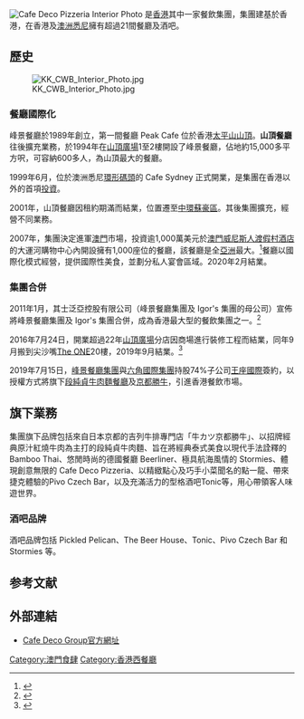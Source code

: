 [[File:Cafe_Deco_Pizzeria_Interior_Photo.jpg|Cafe Deco Pizzeria Interior Photo]]
{{engname|峰景餐廳集團|Cafe Deco Group}}是[[香港|香港]]其中一家餐飲集團，集團建基於香港，在香港及[[澳洲|澳洲]][[悉尼|悉尼]]擁有超過21間餐廳及酒吧。

==歷史==
[[File:KK_CWB_Interior_Photo.jpg|thumb]]
===餐廳國際化===
峰景餐廳於1989年創立，第一間餐廳 Peak Cafe 位於香港[[太平山_(香港)|太平山山頂]]。'''山頂餐廳'''往後擴充業務，於1994年在[[山頂廣場|山頂廣場]]1至2樓開設了峰景餐廳，佔地約15,000多平方呎，可容納600多人，為山頂最大的餐廳。

1999年6月，位於澳洲悉尼[[環形碼頭|環形碼頭]]的 Cafe Sydney 正式開業，是集團在香港以外的首項[[投資|投資]]。

2001年，山頂餐廳因租約期滿而結業，位置遷至[[中環蘇豪區|中環蘇豪區]]。其後集團擴充，經營不同業務。

2007年，集團決定進軍[[澳門|澳門]]市場，投資逾1,000萬美元於[[澳門威尼斯人渡假村酒店|澳門威尼斯人渡假村酒店]]的大運河購物中心內開設擁有1,000座位的餐廳，該餐廳是全[[亞洲|亞洲]]最大。<ref>{{cite news |title=過塘魚 薪金升半倍 |url=https://paper.hket.com/article/1179646/%E9%81%8E%E5%A1%98%E9%AD%9A%20%E8%96%AA%E9%87%91%E5%8D%87%E5%8D%8A%E5%80%8D |accessdate=2019-02-18 |work=香港經濟日報 |date=2007-10-27 |archive-date=2019-08-19 |archive-url=https://web.archive.org/web/20190819043720/https://paper.hket.com/article/1179646/%E9%81%8E%E5%A1%98%E9%AD%9A%20%E8%96%AA%E9%87%91%E5%8D%87%E5%8D%8A%E5%80%8D }}</ref>餐廳以國際化模式經營，提供國際性美食，並劃分私人宴會區域。2020年2月結業。

===集團合併===
2011年1月，其士泛亞控股有限公司（峰景餐廳集團及 Igor's 集團的母公司）宣佈將峰景餐廳集團及 Igor's 集團合併，成為香港最大型的餐飲集團之一。<ref>{{cite news |title=其士國際先購業務　再金蟬脫殼 企業追蹤：其士泛亞售予私募基金 |url=https://hk.finance.appledaily.com/finance/daily/article/20110714/15430152 |accessdate=2019-02-18 |work=蘋果日報 |date=2011-07-14 |archive-date=2019-08-15 |archive-url=https://web.archive.org/web/20190815180737/https://hk.finance.appledaily.com/finance/daily/article/20110714/15430152 |dead-url=no }}</ref>

2016年7月24日，開業超過22年[[山頂廣場|山頂廣場]]分店因商場進行裝修工程而結業，同年9月搬到尖沙嘴[[The_ONE|The ONE]]20樓，2019年9月結業。<ref>{{cite news |title=【峰景不同了】峰景餐廳7月告別山頂　遷往尖沙嘴 |url=https://hk.lifestyle.appledaily.com/lifestyle/food/daily/article/20160601/19635670 |accessdate=2019-02-18 |work=蘋果日報 |date=2016-06-01 |archive-date=2019-08-16 |archive-url=https://web.archive.org/web/20190816040606/https://hk.lifestyle.appledaily.com/lifestyle/food/daily/article/20160601/19635670 |dead-url=no }}</ref>

2019年7月15日，[[峰景餐廳集團|峰景餐廳集團]]與[[六角國際集團|六角國際集團]]持股74%子公司[[王座國際|王座國際]]簽約，以授權方式將旗下[[段純貞牛肉麵餐廳|段純貞牛肉麵餐廳]]及[[京都勝牛|京都勝牛]]，引進香港餐飲市場。

==旗下業務==
集團旗下品牌包括來自日本京都的吉列牛排專門店「牛カツ京都勝牛」、以招牌經典原汁紅燒牛肉為主打的段純貞牛肉麵、旨在將經典泰式美食以現代手法詮釋的Bamboo Thai、悠閒時尚的德國餐廳 Beerliner、極具航海風情的 Stormies、體現創意無限的 Cafe Deco Pizzeria、以精緻點心及巧手小菜聞名的點一龍、帶來捷克體驗的Pivo Czech Bar，以及充滿活力的型格酒吧Tonic等，用心帶領客人味遊世界。

===酒吧品牌===
酒吧品牌包括 Pickled Pelican、The Beer House、Tonic、Pivo Czech Bar 和 Stormies 等。

== 参考文献 ==
{{reflist}}

==外部連結==
{{commonscat|Cafe Deco Group}}
* [https://www.cafedecogroup.com/en-us/ Cafe Deco Group官方網址] {{Wayback|url=hhttps://www.cafedecogroup.com/en-us/ |date=20210309171928 }}

[[Category:澳門食肆|Category:澳門食肆]]
[[Category:香港西餐廳|Category:香港西餐廳]]